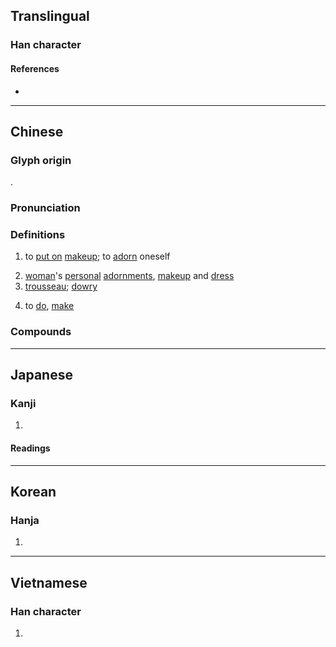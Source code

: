 {{also|妆|娤|粧}}
{{character info}}
==Translingual==

===Han character===
{{Han char|rn=38|rad=女|as=04|sn=7|four=24240|canj=VMV|ids=⿰爿女}}

====References====
* {{Han ref|kx=0256.300|dkj=06096|dj=0521.090|hdz=21033.130|uh=599D|ud=22941|bh=A7A9|bd=42921}}

----

==Chinese==
{{zh-forms|s=妆|t2=粧}}

===Glyph origin===
{{Han etym}}
{{Han compound|爿|女|c1=p|c2=s|t2=female|ls=psc}}.

===Pronunciation===
{{zh-pron
|m=zhuāng
|c=zong1
|h=pfs=chông
|md=cŏng
|mn=qz,tw,xm,zz:chong/qz,tw,xm,zz:chng
|mn_note=chong - literary; chng - vernacular
|w=1tsaan
|mc=y
|oc=y
|cat=v,n
}}

===Definitions===
{{zh-hanzi}}

# {{lb|zh|of a woman}} to [[put on]] [[makeup]]; to [[adorn]] oneself
# [[woman]]'s [[personal]] [[adornment]]s, [[makeup]] and [[dress]]
# [[trousseau]]; [[dowry]]
# {{lb|zh|Wenzhou}} to [[do]], [[make]]

===Compounds===
{{zh-der|妝奩|妝飾|上妝|佛妝|倒暈妝|倩妝|內家妝|凝妝|化妝|化妝劇|化妝品|化妝箱|卸妝|古妝|喬妝|嚴妝|壽妝|壽陽妝|大妝|妝儇|妝喬|妝嫫費黛|妝孤|妝扮|妝新|妝梳|妝樓|妝樣|妝次|妝腔|妝臺|妝誣|妝點|娥妝|嫁妝|宮妝|宿妝|弄鬼妝么|揀妝|改妝|新妝|桃花妝|梅妝|梅花妝|梳妝|梳妝臺|檀暈妝|淚妝|淡妝|淡妝濃抹|淡妝素服|添妝|減妝|溫鰲妝燕|濃妝|濃妝淡抹|濃妝豔抹|濃妝豔服|濃妝豔裹|濃妝豔飾|濃抹淡妝|理妝|碎妝|粉妝樓|粉妝玉琢|粉妝玉砌|紅妝|蛾妝|衾褥妝奩|豔妝|輕妝|迎妝|過嫁妝|醉妝|開運化妝|靚妝|飛霞妝|墨妝}}

----

==Japanese==

===Kanji===
{{ja-kanji|grade=|rs=女04|shin=妆}}

# {{rfdef|ja|sort=女04}}

====Readings====
{{ja-readings
|goon=しょう<しやう
|kanon=そう<さう
|kun=よそ.お-う<よそほ-ふ
}}

----

==Korean==

===Hanja===
{{ko-hanja|hangeul=장|rv=jang|mr=chang}}

# {{rfdef|ko|sort=女04}}

----

==Vietnamese==

===Han character===
{{vi-hantu|[[Trang]]|rs=女04}}

# {{rfdef|vi|sort=女04}}